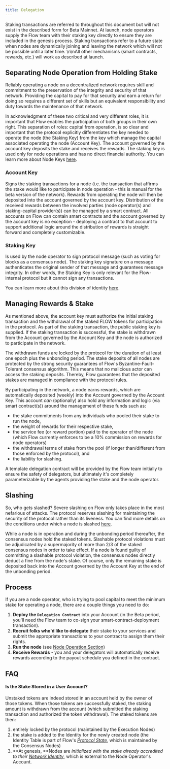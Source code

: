 ```yaml
---
title: Delegation
---
```



<Callout type="warning" title="Staking Transactions">
  Staking transactions are referred to throughout this document but will not
  exist in the described form for Beta Mainnet. At launch, node operators supply
  the Flow team with their staking key directly to ensure they are included in
  the genesis process. Staking transactions refer to a future state when nodes
  are dynamically joining and leaving the network which will not be possible
  until a later time. \n\nAll other mechanisms (smart contracts, rewards, etc.)
  will work as described at launch.
</Callout>

## Separating Node Operation from Holding Stake

Reliably operating a node on a decentralized network requires skill and commitment to the preservation of the integrity and security of that network. Providing the capital to pay for that security and earn a return for doing so requires a different set of skills but an equivalent responsibility and duty towards the maintenance of that network.

In acknowledgment of these two critical and very different roles, it is important that Flow enables the participation of both groups in their own right. This separation of roles: capital from operation, is so clear and important that the protocol explicitly differentiates the key needed to operate the node (the Staking Key) from the key which manage the capital associated operating the node (Account Key). The account governed by the account key deposits the stake and receives the rewards. The staking key is used only for node operations and has no direct financial authority. You can learn more about Node Keys [here](doc:node-keys).

### Account Key

Signs the staking transactions for a node (i.e. the transaction that affirms the stake would like to participate in node operation - this is manual for the beta version of the network). Rewards from operating the node will then be deposited into the account governed by the account key. Distribution of the received rewards between the involved parties (node operator(s) and staking-capital provider(s)) can be managed by a smart contract. All accounts on Flow can contain smart contracts and the account governed by the account key is no exception - deploying a contract to that account to support additional logic around the distribution of rewards is straight forward and completely customizable.

### Staking Key

Is used by the node operator to sign protocol message (such as voting for blocks as a consensus node). The staking key signature on a message authenticates the original sender of that message and guarantees message integrity. In other words, the Staking Key is only relevant for the Flow-internal protocol but it cannot sign any transactions.

You can learn more about this division of identity [here](https://docs.onflow.org/docs/nodes-network-identity).

## Managing Rewards & Stake

As mentioned above, the account key must authorize the initial staking transaction and the withdrawal of the staked FLOW tokens for participation in the protocol. As part of the staking transaction, the public staking key is supplied. If the staking transaction is successful, the stake is withdrawn from the Account governed by the Account Key and the node is authorized to participate in the network.

The withdrawn funds are locked by the protocol for the duration of at least one epoch plus the unbonding period. The stake deposits of all nodes are protected by the strong security guarantees of Flow's Byzantine-Fault-Tolerant consensus algorithm. This means that no malicious actor can access the staking deposits. Thereby, Flow guarantees that the deposited stakes are managed in compliance with the protocol rules.

By participating in the network, a node earns rewards, which are automatically deposited (weekly) into the Account governed by the Account Key. This account _can_ (optionally) also hold any information and logic (via smart contract(s)) around the management of these funds such as:

- the stake commitments from any individuals who pooled their stake to run the node,
- the weight of rewards for their respective stake,
- the service fee (or reward portion) paid to the operator of the node (which Flow currently enforces to be a 10% commission on rewards for node operators)
- the withdrawal terms of stake from the pool (if longer than/different from those enforced by the protocol), and
- the liability for slashing.

A template delegation contract will be provided by the Flow team initially to ensure the safety of delegators, but ultimately it's completely parameterizable by the agents providing the stake and the node operator.

## Slashing

So, who gets slashed? Severe slashing on Flow only takes place in the most nefarious of attacks. The protocol reserves slashing for maintaining the security of the protocol rather than its liveness. You can find more details on the conditions under which a node is slashed [here](doc:slashing-conditions).

While a node is in operation and during the unbonding period thereafter, the consensus nodes hold the staked tokens. Slashable protocol violations must be adjudicated by a supermajority of more than 2/3 of the staked consensus nodes in order to take effect. If a node is found guilty of committing a slashable protocol violation, the consensus nodes directly deduct a fine from the node's stake. Of course, only the remaining stake is deposited back into the Account governed by the Account Key at the end of the unbonding period.

## Process

If you are a node operator, who is trying to pool capital to meet the minimum stake for operating a node, there are a couple things you need to do:

1. **Deploy the `Delegation Contract`** into your Account (in the Beta period, you'll need the Flow team to co-sign your smart-contract-deployment transaction).
2. **Recruit folks who'd like to delegate** their stake to your services and submit the appropriate transactions to your contract to assign them their rights.
3. **Run the node** (see [Node Operation Section](https://docs.onflow.org/docs/setting-up-a-node))
4. **Receive Rewards** - you and your delegators will automatically receive rewards according to the payout schedule you defined in the contract.

## FAQ

#### Is the Stake Stored in a User Account?

Unstaked tokens are indeed stored in an account held by the owner of those tokens. When those tokens are successfully staked, the staking amount is withdrawn from the account (which submitted the staking transaction and authorized the token withdrawal). The staked tokens are then:

1.  entirely locked by the protocol (maintained by the Execution Nodes)
2.  the stake is added to the Identity for the newly created node (the Identity Table is part of Flow's [_Protocol State_](doc:nodes-network-identity), which is maintained by the Consensus Nodes)
3.  **At genesis, **Nodes are _initialized with the stake already accredited to their [Network Identity](doc:nodes-network-identity)_, which is external to the Node Operator's Account.
